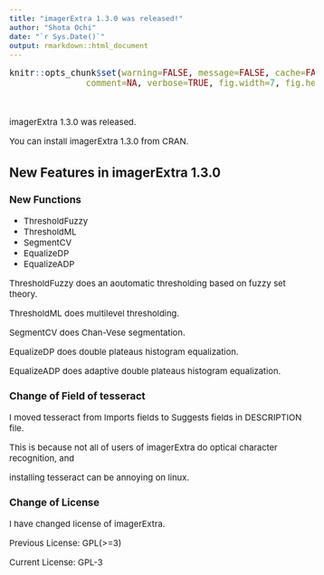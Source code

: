 ```yaml
---
title: "imagerExtra 1.3.0 was released!"
author: "Shota Ochi"
date: "`r Sys.Date()`"
output: rmarkdown::html_document
---
```


<style type="text/css">

body, td {
   font-size: 15px;
}
code.r{
  font-size: 15px;
}
pre {
  font-size: 15px;
}
</style>

```r
knitr::opts_chunk$set(warning=FALSE, message=FALSE, cache=FALSE, 
               comment=NA, verbose=TRUE, fig.width=7, fig.height=7, dev='jpeg',dev.args=list(quality=50))
```

<br />

imagerExtra 1.3.0 was released.

You can install imagerExtra 1.3.0 from CRAN. 

## New Features in imagerExtra 1.3.0

### New Functions

* ThresholdFuzzy
* ThresholdML
* SegmentCV
* EqualizeDP
* EqualizeADP

ThresholdFuzzy does an aoutomatic thresholding based on fuzzy set theory.

ThresholdML does multilevel thresholding.

SegmentCV does Chan-Vese segmentation.

EqualizeDP does double plateaus histogram equalization.

EqualizeADP does adaptive double plateaus histogram equalization.

### Change of Field of tesseract

I moved tesseract from Imports fields to Suggests fields in DESCRIPTION file.

This is because not all of users of imagerExtra do optical character recognition, and 

installing tesseract can be annoying on linux.

### Change of License

I have changed license of imagerExtra.

Previous License: GPL(>=3)

Current License: GPL-3